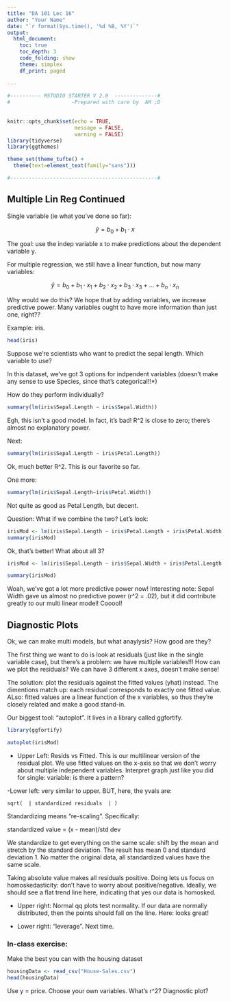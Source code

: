 ```yaml
---
title: "DA 101 Lec 16"
author: "Your Name"
date: "`r format(Sys.time(), '%d %B, %Y')`"
output: 
  html_document:
    toc: true
    toc_depth: 3
    code_folding: show
    theme: simplex
    df_print: paged
  
---
```


```r

#---------- RSTUDIO STARTER V 2.0  --------------#
#                    -Prepared with care by  AM ;D
                
                                                                          
knitr::opts_chunk$set(echo = TRUE, 
                      message = FALSE, 
                      warning = FALSE)      
library(tidyverse)                
library(ggthemes)                    

theme_set(theme_tufte() +                                     
  theme(text=element_text(family="sans")))  

#------------------------------------------------#
```

## Multiple Lin Reg Continued

Single variable (ie what you've done so far):

$$\hat{y} = b_0 + b_1 \cdot x$$

The goal:  use the indep variable x to make predictions about the dependent variable y.

For multiple regression, we still have a linear function, but now many variables:

$$\hat{y} = b_0 + b_1 \cdot x_1 + b_2 \cdot  x_2 + b_3 \cdot  x_3 + ... + b_n \cdot  x_n$$

Why would we do this?  We hope that by adding variables, we increase predictive power.  Many variables ought to have more information than just one, right??

Example: iris.

```r
head(iris)
```


Suppose we're scientists who want to predict the sepal length.  Which variable to use?

In this dataset, we've got 3 options for indpendent variables (doesn't make any sense to use Species, since that's categorical!!*)

How do they perform individually?

```r
summary(lm(iris$Sepal.Length ~ iris$Sepal.Width))
```

Egh, this isn't a good model.  In fact, it's bad!  R^2 is close to zero; there's almost no explanatory power.

Next:

```r
summary(lm(iris$Sepal.Length ~ iris$Petal.Length))
```

Ok, much better R^2.  This is our favorite so far.  

One more:

```r
summary(lm(iris$Sepal.Length~iris$Petal.Width))
```


Not quite as good as Petal Length, but decent.

Question:  What if we combine the two?  Let's look:

```r
irisMod <- lm(iris$Sepal.Length ~ iris$Petal.Length + iris$Petal.Width)
summary(irisMod)

```

Ok, that's better!  What about all 3?

```r
irisMod <- lm(iris$Sepal.Length ~ iris$Sepal.Width + iris$Petal.Length + iris$Petal.Width)

summary(irisMod)
```

Woah, we've got a lot more predictive power now!  Interesting note:  Sepal Width gave us almost no predictive power (r^2 = .02), but it did contribute greatly to our multi linear model!  Cooool!


## Diagnostic Plots

Ok, we can make multi models, but what anaylysis?  How good are they?

The first thing we want to do is look at residuals (just like in the single variable case), but there's a problem:  we have multiple variables!!!  How can we plot the residuals?  We can have 3 different x axes, doesn't make sense!

The solution:  plot the residuals against the fitted values (yhat) instead.  The dimentions match up:  each residual corresponds to exactly one fitted value.  ALso: fitted values are a linear function of the x variables, so thus they're closely related and make a good stand-in.

Our biggest tool:  "autoplot".  It lives in a library called ggfortify.

```r
library(ggfortify)

autoplot(irisMod)


```

- Upper Left:  Resids vs Fitted.  This is our multilinear version of the residual plot.  We use fitted values on the x-axis so that we don't worry about multiple independent variables.  Interpret graph just like you did for single: variable:  is there a pattern?


-Lower left: very similar to upper.  BUT, here, the yvals are:

    sqrt(  | standardized residuals  | )
    
Standardizing means "re-scaling".  Specifically:

standardized value = (x - mean)/std dev

We standardize to get everything on the same scale:  shift by the mean and stretch by the standard deviation.  The result has mean 0 and standard deviation 1.   No matter the original data, all standardized values have the same scale.

Taking absolute value makes all residuals positive.  Doing lets us focus on homoskedasticity:  don't have to worry about positive/negative.  Ideally, we should see a flat trend line here, indicating that yes our data is homosked.


- Upper right:  Normal qq plots test normality.  If our data are normally distributed, then the points should fall on the line.  Here: looks great!

- Lower right:  "leverage".  Next time.

### In-class exercise:

Make the best you can with the housing dataset

```r
housingData <- read_csv("House-Sales.csv")
head(housingData)
```

Use y = price.  Choose your own variables.  What's r^2?  Diagnostic plot?